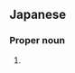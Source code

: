 ==Japanese==
{{ja-kanjitab|み|ゆき}}

===Proper noun===
{{ja-pos|みゆき|proper}}

# {{given name|female|lang=ja|sort=みゆき}}